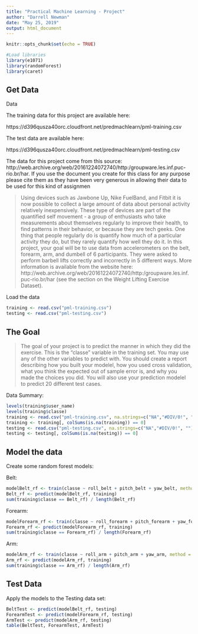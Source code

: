 ---
title: "Practical Machine Learning - Project"
author: "Darrell Newman"
date: "May 25, 2019"
output: html_document
---

```{r setup, include=FALSE}
knitr::opts_chunk$set(echo = TRUE)

#Load libraries
library(e1071)
library(randomForest)
library(caret)
```

## Get Data

Data

The training data for this project are available here:

https://d396qusza40orc.cloudfront.net/predmachlearn/pml-training.csv

The test data are available here:

https://d396qusza40orc.cloudfront.net/predmachlearn/pml-testing.csv

The data for this project come from this source: http://web.archive.org/web/20161224072740/http:/groupware.les.inf.puc-rio.br/har. If you use the document you create for this class for any purpose please cite them as they have been very generous in allowing their data to be used for this kind of assignmen

> Using devices such as Jawbone Up, Nike FuelBand, and Fitbit it is now possible to collect a large amount of data about personal activity relatively inexpensively. These type of devices are part of the quantified self movement - a group of enthusiasts who take measurements about themselves regularly to improve their health, to find patterns in their behavior, or because they are tech geeks. One thing that people regularly do is quantify how much of a particular activity they do, but they rarely quantify how well they do it. In this project, your goal will be to use data from accelerometers on the belt, forearm, arm, and dumbell of 6 participants. They were asked to perform barbell lifts correctly and incorrectly in 5 different ways. More information is available from the website here: http://web.archive.org/web/20161224072740/http:/groupware.les.inf.puc-rio.br/har (see the section on the Weight Lifting Exercise Dataset).


Load the data

```{r}
training <- read.csv("pml-training.csv")
testing <- read.csv("pml-testing.csv")
```

## The Goal

> The goal of your project is to predict the manner in which they did the exercise. This is the "classe" variable in the training set. You may use any of the other variables to predict with. You should create a report describing how you built your modelel, how you used cross validation, what you think the expected out of sample error is, and why you made the choices you did. You will also use your prediction modelel to predict 20 different test cases.

Data Summary:
```{r}
levels(training$user_name)
levels(training$classe)
training <- read.csv("pml-training.csv", na.strings=c("NA","#DIV/0!", ""))
training <- training[, colSums(is.na(training)) == 0]
testing <- read.csv("pml-testing.csv", na.strings=c("NA","#DIV/0!", ""))
testing <- testing[, colSums(is.na(testing)) == 0]
```

## Model the data

Create some random forest models:

Belt:
```{r}
modelBelt_rf <- train(classe ~ roll_belt + pitch_belt + yaw_belt, method = "rf", data = training, ntree = 20)
Belt_rf <- predict(modelBelt_rf, training)
sum(training$classe == Belt_rf) / length(Belt_rf)
```

Forearm:
```{r}
modelForearm_rf <- train(classe ~ roll_forearm + pitch_forearm + yaw_forearm, method = "rf", data = training, ntree = 20)
Forearm_rf <- predict(modelForearm_rf, training)
sum(training$classe == Forearm_rf) / length(Forearm_rf)
```

Arm:
```{r}
modelArm_rf <- train(classe ~ roll_arm + pitch_arm + yaw_arm, method = "rf", data = training, ntree = 20)
Arm_rf <- predict(modelArm_rf, training)
sum(training$classe == Arm_rf) / length(Arm_rf)
```

## Test Data

Apply the models to the Testing data set:

```{r}
BeltTest <- predict(modelBelt_rf, testing)
ForearmTest <- predict(modelForearm_rf, testing)
ArmTest <- predict(modelArm_rf, testing)
table(BeltTest, ForearmTest, ArmTest)
```

